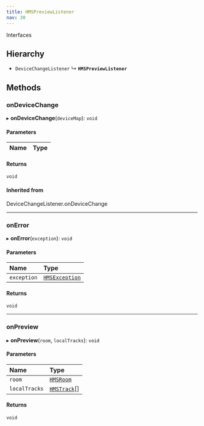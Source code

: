 ```yaml
---
title: HMSPreviewListener
nav: 30
---
```


Interfaces

## Hierarchy

- `DeviceChangeListener`
  ↳ **`HMSPreviewListener`**

## Methods

### onDeviceChange

▸ **onDeviceChange**(`deviceMap`): `void`

#### Parameters

| Name | Type |
| :--- | :--- |

#### Returns

`void`

#### Inherited from

DeviceChangeListener.onDeviceChange

---

### onError

▸ **onError**(`exception`): `void`

#### Parameters

| Name        | Type                                                            |
| :---------- | :-------------------------------------------------------------- |
| `exception` | [`HMSException`](/v2/api-reference/web/interfaces/HMSException) |

#### Returns

`void`

---

### onPreview

▸ **onPreview**(`room`, `localTracks`): `void`

#### Parameters

| Name          | Type                                                   |
| :------------ | :----------------------------------------------------- |
| `room`        | [`HMSRoom`](/v2/api-reference/web/interfaces/HMSRoom)  |
| `localTracks` | [`HMSTrack`](/v2/api-reference/web/classes/HMSTrack)[] |

#### Returns

`void`
